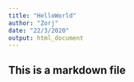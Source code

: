 ```yaml
---
title: "HelloWorld"
author: "Zorj"
date: "22/3/2020"
output: html_document
---
```

## This is a markdown file